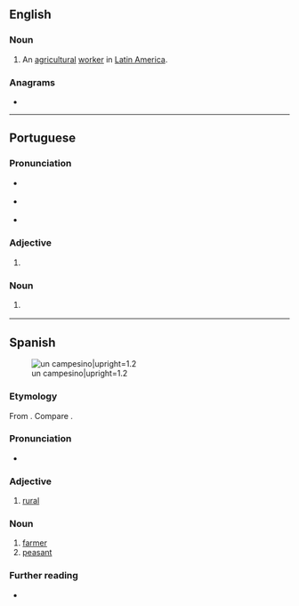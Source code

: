 ==English==

===Noun===
{{en-noun}}

# An [[agricultural]] [[worker]] in [[Latin America]].

===Anagrams===
* {{anagrams|en|a=aceimnops|Campiones|companies}}

----

==Portuguese==

===Pronunciation===
* {{a|BR}} {{IPA|pt|/kɐ̃peˈzinu/}}
* {{a|PT}} {{IPA|pt|/kɐ̃pɨˈzinu/}}
* {{hyph|pt|cam|pe|si|no}}

===Adjective===
{{pt-adj|campesin|o}}

# {{l|en|rural}} {{gloss|relating to non-urban areas}}
#: {{syn|pt|campestre|rural}}

===Noun===
{{pt-noun|m|f=campesina}}

# {{l|en|countryman}} {{gloss|person who lives in a rural area}}
#: {{syn|pt|camponês}}

----

==Spanish==
[[File:Robert Peters Napper - Old man – Andalusian farmer - Google Art Project.jpg|thumb|right|un campesino|upright=1.2]]

===Etymology===
From {{af|es|campés|-ino}}. Compare {{m|es|campo}}.

===Pronunciation===
{{es-IPA}}
* {{hyph|es|cam|pe|si|no}}

===Adjective===
{{es-adj|f=campesina}}

# [[rural]]

===Noun===
{{es-noun|m|f=campesina}}

# [[farmer]]
# [[peasant]]

===Further reading===
* {{R:DRAE}}

{{C|es|Occupations|Agriculture}}